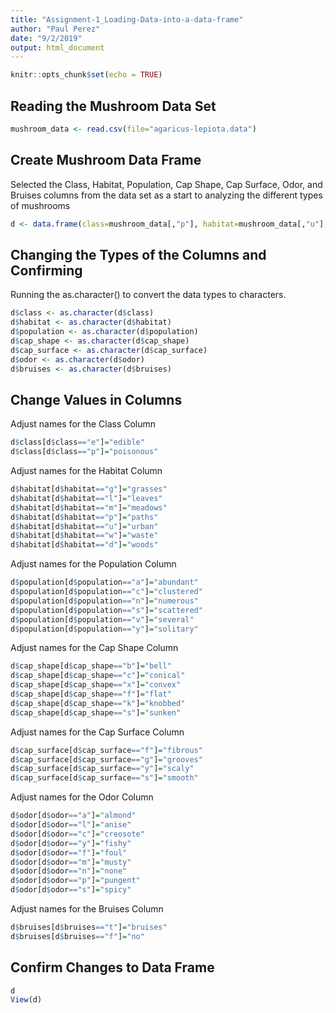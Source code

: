 ---
title: "Assignment-1_Loading-Data-into-a-data-frame"
author: "Paul Perez"
date: "9/2/2019"
output: html_document
---

```{r setup, include=FALSE}
knitr::opts_chunk$set(echo = TRUE)
```

## Reading the Mushroom Data Set
```{r}
mushroom_data <- read.csv(file="agaricus-lepiota.data")
```

## Create Mushroom Data Frame
Selected the Class, Habitat, Population, Cap Shape, Cap Surface, Odor, and Bruises columns from the data set as a start to analyzing the different types of mushrooms

```{r}
d <- data.frame(class=mushroom_data[,"p"], habitat=mushroom_data[,"u"], population=mushroom_data[,"s.3"], cap_shape=mushroom_data[,"x"], cap_surface=mushroom_data[,"s"], odor=mushroom_data[,"p.1"],bruises=mushroom_data[,"t"])
```


## Changing the Types of the Columns and Confirming
Running the as.character() to convert the data types to characters.

```{r}
d$class <- as.character(d$class)
d$habitat <- as.character(d$habitat)
d$population <- as.character(d$population)
d$cap_shape <- as.character(d$cap_shape)
d$cap_surface <- as.character(d$cap_surface)
d$odor <- as.character(d$odor)
d$bruises <- as.character(d$bruises)
```

## Change Values in Columns
Adjust names for the Class Column
```{r}
d$class[d$class=="e"]="edible"
d$class[d$class=="p"]="poisonous"
```

Adjust names for the Habitat Column
```{r}
d$habitat[d$habitat=="g"]="grasses"
d$habitat[d$habitat=="l"]="leaves"
d$habitat[d$habitat=="m"]="meadows"
d$habitat[d$habitat=="p"]="paths"
d$habitat[d$habitat=="u"]="urban"
d$habitat[d$habitat=="w"]="waste"
d$habitat[d$habitat=="d"]="woods"
```

Adjust names for the Population Column
```{r}
d$population[d$population=="a"]="abundant"
d$population[d$population=="c"]="clustered"
d$population[d$population=="n"]="numerous"
d$population[d$population=="s"]="scattered"
d$population[d$population=="v"]="several"
d$population[d$population=="y"]="solitary"
```
Adjust names for the Cap Shape Column
```{r}
d$cap_shape[d$cap_shape=="b"]="bell"
d$cap_shape[d$cap_shape=="c"]="conical"
d$cap_shape[d$cap_shape=="x"]="convex"
d$cap_shape[d$cap_shape=="f"]="flat"
d$cap_shape[d$cap_shape=="k"]="knobbed"
d$cap_shape[d$cap_shape=="s"]="sunken"
```
Adjust names for the Cap Surface Column
```{r}
d$cap_surface[d$cap_surface=="f"]="fibrous"
d$cap_surface[d$cap_surface=="g"]="grooves"
d$cap_surface[d$cap_surface=="y"]="scaly"
d$cap_surface[d$cap_surface=="s"]="smooth"
```
Adjust names for the Odor Column
```{r}
d$odor[d$odor=="a"]="almond"
d$odor[d$odor=="l"]="anise"
d$odor[d$odor=="c"]="creosote"
d$odor[d$odor=="y"]="fishy"
d$odor[d$odor=="f"]="foul"
d$odor[d$odor=="m"]="musty"
d$odor[d$odor=="n"]="none"
d$odor[d$odor=="p"]="pungent"
d$odor[d$odor=="s"]="spicy"
```
Adjust names for the Bruises Column
```{r}
d$bruises[d$bruises=="t"]="bruises"
d$bruises[d$bruises=="f"]="no"
```

## Confirm Changes to Data Frame
```{r}
d
View(d)
```

